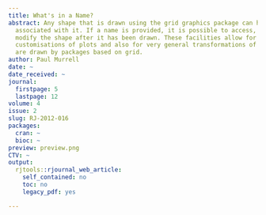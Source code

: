 ```yaml
---
title: What's in a Name?
abstract: Any shape that is drawn using the grid graphics package can have a name
  associated with it. If a name is provided, it is possible to access, query, and
  modify the shape after it has been drawn. These facilities allow for very detailed
  customisations of plots and also for very general transformations of plots that
  are drawn by packages based on grid.
author: Paul Murrell
date: ~
date_received: ~
journal:
  firstpage: 5
  lastpage: 12
volume: 4
issue: 2
slug: RJ-2012-016
packages:
  cran: ~
  bioc: ~
preview: preview.png
CTV: ~
output:
  rjtools::rjournal_web_article:
    self_contained: no
    toc: no
    legacy_pdf: yes

---
```

